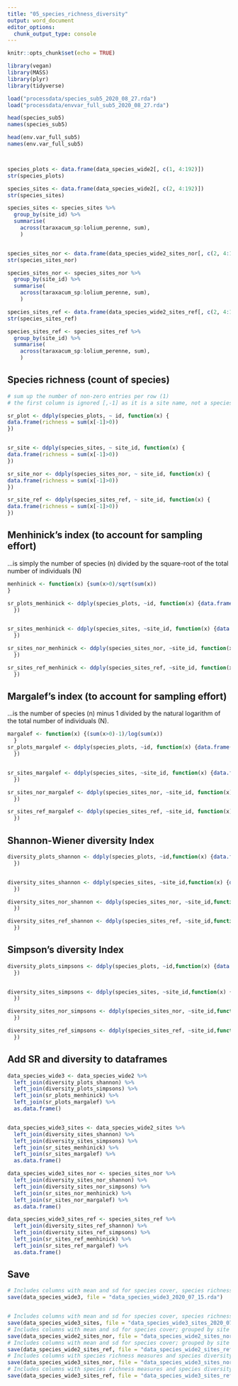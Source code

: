 ```yaml
---
title: "05_species_richness_diversity"
output: word_document
editor_options: 
  chunk_output_type: console
---
```


```r
knitr::opts_chunk$set(echo = TRUE)
```



```r
library(vegan)
library(MASS)
library(plyr)
library(tidyverse)

load("processdata/species_sub5_2020_08_27.rda")
load("processdata/envvar_full_sub5_2020_08_27.rda")

head(species_sub5)
names(species_sub5)

head(env.var_full_sub5)
names(env.var_full_sub5)



species_plots <- data.frame(data_species_wide2[, c(1, 4:192)])
str(species_plots)

species_sites <- data.frame(data_species_wide2[, c(2, 4:192)])
str(species_sites)

species_sites <- species_sites %>%
  group_by(site_id) %>%
  summarise(
    across(taraxacum_sp:lolium_perenne, sum),
    )


species_sites_nor <- data.frame(data_species_wide2_sites_nor[, c(2, 4:192)])
str(species_sites_nor)

species_sites_nor <- species_sites_nor %>%
  group_by(site_id) %>%
  summarise(
    across(taraxacum_sp:lolium_perenne, sum),
    )

species_sites_ref <- data.frame(data_species_wide2_sites_ref[, c(2, 4:192)])
str(species_sites_ref)

species_sites_ref <- species_sites_ref %>%
  group_by(site_id) %>%
  summarise(
    across(taraxacum_sp:lolium_perenne, sum),
    )

```

## Species richness (count of species)
```r
# sum up the number of non-zero entries per row (1)
# the first column is ignored [,-1] as it is a site name, not a species count.

sr_plot <- ddply(species_plots, ~ id, function(x) {
data.frame(richness = sum(x[-1]>0))
})


sr_site <- ddply(species_sites, ~ site_id, function(x) {
data.frame(richness = sum(x[-1]>0))
})

sr_site_nor <- ddply(species_sites_nor, ~ site_id, function(x) {
data.frame(richness = sum(x[-1]>0))
})

sr_site_ref <- ddply(species_sites_ref, ~ site_id, function(x) {
data.frame(richness = sum(x[-1]>0))
})

```


## Menhinick's index (to account for sampling effort)
...is simply the number of species (n) divided by the square-root of the total number of individuals (N)
```r
menhinick <- function(x) {sum(x>0)/sqrt(sum(x))
}

sr_plots_menhinick <- ddply(species_plots, ~id, function(x) {data.frame(sr_menhinick = menhinick(x[-1]))
  })


sr_sites_menhinick <- ddply(species_sites, ~site_id, function(x) {data.frame(sr_menhinick = menhinick(x[-1]))
  })

sr_sites_nor_menhinick <- ddply(species_sites_nor, ~site_id, function(x) {data.frame(sr_menhinick = menhinick(x[-1]))
  })

sr_sites_ref_menhinick <- ddply(species_sites_ref, ~site_id, function(x) {data.frame(sr_menhinick = menhinick(x[-1]))
  })

```


## Margalef's index (to account for sampling effort)
...is the number of species (n) minus 1 divided by the natural logarithm of the total number of individuals (N).
```r
margalef <- function(x) {(sum(x>0)-1)/log(sum(x))
  }
sr_plots_margalef <- ddply(species_plots, ~id, function(x) {data.frame(sr_margalef = margalef(x[-1]))
  })


sr_sites_margalef <- ddply(species_sites, ~site_id, function(x) {data.frame(sr_margalef = margalef(x[-1]))
  })

sr_sites_nor_margalef <- ddply(species_sites_nor, ~site_id, function(x) {data.frame(sr_margalef = margalef(x[-1]))
  })

sr_sites_ref_margalef <- ddply(species_sites_ref, ~site_id, function(x) {data.frame(sr_margalef = margalef(x[-1]))
  })

```


## Shannon-Wiener diversity Index
```r

diversity_plots_shannon <- ddply(species_plots, ~id,function(x) {data.frame(shannon = diversity(x[-1], index = "shannon"))
  })


diversity_sites_shannon <- ddply(species_sites, ~site_id,function(x) {data.frame(shannon = diversity(x[-1], index = "shannon"))
  })

diversity_sites_nor_shannon <- ddply(species_sites_nor, ~site_id,function(x) {data.frame(shannon = diversity(x[-1], index = "shannon"))
  })

diversity_sites_ref_shannon <- ddply(species_sites_ref, ~site_id,function(x) {data.frame(shannon = diversity(x[-1], index = "shannon"))
  })


```


## Simpson's diversity Index
```r

diversity_plots_simpsons <- ddply(species_plots, ~id,function(x) {data.frame(simpson = diversity(x[-1], index = "simpson"))
  })


diversity_sites_simpsons <- ddply(species_sites, ~site_id,function(x) {data.frame(simpson = diversity(x[-1], index = "simpson"))
  })

diversity_sites_nor_simpsons <- ddply(species_sites_nor, ~site_id,function(x) {data.frame(simpson = diversity(x[-1], index = "simpson"))
  })

diversity_sites_ref_simpsons <- ddply(species_sites_ref, ~site_id,function(x) {data.frame(simpson = diversity(x[-1], index = "simpson"))
  })


```


## Add SR and diversity to dataframes
```r
data_species_wide3 <- data_species_wide2 %>% 
  left_join(diversity_plots_shannon) %>% 
  left_join(diversity_plots_simpsons) %>% 
  left_join(sr_plots_menhinick) %>%
  left_join(sr_plots_margalef) %>%
  as.data.frame()


data_species_wide3_sites <- data_species_wide2_sites %>% 
  left_join(diversity_sites_shannon) %>% 
  left_join(diversity_sites_simpsons) %>% 
  left_join(sr_sites_menhinick) %>%
  left_join(sr_sites_margalef) %>%
  as.data.frame()

data_species_wide3_sites_nor <- species_sites_nor %>% 
  left_join(diversity_sites_nor_shannon) %>% 
  left_join(diversity_sites_nor_simpsons) %>% 
  left_join(sr_sites_nor_menhinick) %>%
  left_join(sr_sites_nor_margalef) %>%
  as.data.frame()

data_species_wide3_sites_ref <- species_sites_ref %>% 
  left_join(diversity_sites_ref_shannon) %>% 
  left_join(diversity_sites_ref_simpsons) %>% 
  left_join(sr_sites_ref_menhinick) %>%
  left_join(sr_sites_ref_margalef) %>%
  as.data.frame()


```


## Save
```r
# Includes columns with mean and sd for species cover, species richness measures and species diversity measures (for both restored- and reference plots):
save(data_species_wide3, file = "data_species_wide3_2020_07_15.rda")


# Includes columns with mean and sd for species cover, species richness measures and species diversity measures; grouped by site id (for both normal- and reference plots):
save(data_species_wide3_sites, file = "data_species_wide3_sites_2020_07_15.rda")
# Includes columns with mean and sd for species cover; grouped by site id (for normal plots):
save(data_species_wide2_sites_nor, file = "data_species_wide2_sites_nor_2020_07_15.rda")
# Includes columns with mean and sd for species cover; grouped by site id (for reference plots):
save(data_species_wide2_sites_ref, file = "data_species_wide2_sites_ref_2020_07_15.rda")
# Includes columns with species richness measures and species diversity measures; grouped by site id (for normal plots):
save(data_species_wide3_sites_nor, file = "data_species_wide3_sites_nor_2020_07_16.rda")
# Includes columns with species richness measures and species diversity measures; grouped by site id (for reference plots):
save(data_species_wide3_sites_ref, file = "data_species_wide3_sites_ref_2020_07_16.rda")

```




